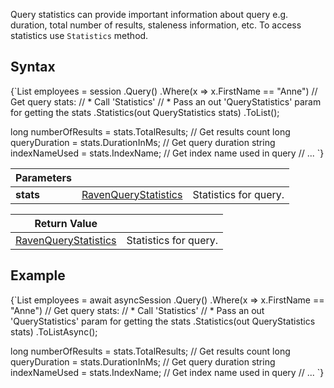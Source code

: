 
Query statistics can provide important information about query e.g. duration, total number of results, staleness information, etc. To access statistics use `Statistics` method.

## Syntax

<TabItem value="stats_1" label="stats_1">
<CodeBlock language="csharp">
{`List<Employee> employees = session
    .Query<Employee>()
    .Where(x => x.FirstName == "Anne")
     // Get query stats:
     // * Call 'Statistics'
     // * Pass an out 'QueryStatistics' param for getting the stats
    .Statistics(out QueryStatistics stats)
    .ToList();

long numberOfResults = stats.TotalResults; // Get results count
long queryDuration = stats.DurationInMs;   // Get query duration
string indexNameUsed = stats.IndexName;    // Get index name used in query
// ...
`}
</CodeBlock>
</TabItem>

| Parameters | | |
| ------------- | ------------- | ----- |
| **stats** | [RavenQueryStatistics](../../../glossary/raven-query-statistics.mdx) | Statistics for query. |

| Return Value | |
| ------------- | ----- |
| [RavenQueryStatistics](../../../glossary/raven-query-statistics.mdx) | Statistics for query. |

## Example

<TabItem value="stats_2" label="stats_2">
<CodeBlock language="csharp">
{`List<Employee> employees = await asyncSession
    .Query<Employee>()
    .Where(x => x.FirstName == "Anne")
     // Get query stats:
     // * Call 'Statistics'
     // * Pass an out 'QueryStatistics' param for getting the stats
    .Statistics(out QueryStatistics stats)
    .ToListAsync();

long numberOfResults = stats.TotalResults; // Get results count
long queryDuration = stats.DurationInMs;   // Get query duration
string indexNameUsed = stats.IndexName;    // Get index name used in query
// ...
`}
</CodeBlock>
</TabItem>


